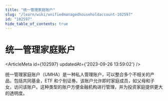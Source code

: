 ```yaml
---
title: "统一管理家庭账户"
slug: "/learn/wiki/unifiedmanagedhouseholdaccount-102597"
id: "102597"
hide_table_of_contents: true
---
```



# 统一管理家庭账户

<ArticleMeta id={102597} updatedAt={'2023-09-26 13:59:02'} />
<div className='border-solid border-b border-t-0 my-4 border-[var(--ifm-color-gray-300)]' />

统一管理家庭账户（UMHA）是一种私人管理账户，可以整合多个不相关的产品，包括共同基金，ETF 和个别证券。该账户允许即时家庭成员，如父母和子女，访问该账户。这种类型的账户方便金融机构进行管理，并为投资家庭提供更大的透明度。

